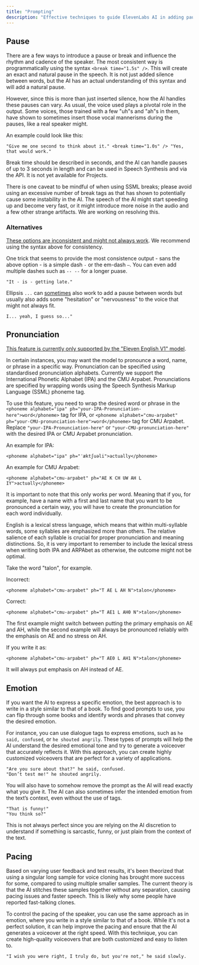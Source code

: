 ```yaml
---
title: "Prompting"
description: "Effective techniques to guide ElevenLabs AI in adding pauses, conveying emotions, and pacing the speech."
---
```



## Pause

There are a few ways to introduce a pause or break and influence the rhythm and cadence of the speaker. The most consistent way is programmatically using the syntax `<break time="1.5s" />`. This will create an exact and natural pause in the speech. It is not just added silence between words, but the AI has an actual understanding of this syntax and will add a natural pause.

However, since this is more than just inserted silence, how the AI handles these pauses can vary. As usual, the voice used plays a pivotal role in the output. Some voices, those trained with a few "uh"s and "ah"s in them, have shown to sometimes insert those vocal mannerisms during the pauses, like a real speaker might.

An example could look like this:

```
"Give me one second to think about it." <break time="1.0s" /> "Yes, that would work."
```

Break time should be described in seconds, and the AI can handle pauses of up to 3 seconds in length and can be used in Speech Synthesis and via the API. It is not yet available for Projects.

<Info>There is one caveat to be mindful of when using SSML breaks; please avoid using an excessive number of break tags as that has shown to potentially cause some instability in the AI. The speech of the AI might start speeding up and become very fast, or it might introduce more noise in the audio and a few other strange artifacts. We are working on resolving this.</Info>

### Alternatives

<u>These options are inconsistent and might not always work</u>. We recommend using the syntax above for consistency.

One trick that seems to provide the most consistence output - sans the above option - is a simple dash `-` or the em-dash `—`. You can even add multiple dashes such as `-- --` for a longer puase.

```
"It - is - getting late."
```

Ellipsis `...` can <u>sometimes</u> also work to add a pause between words but usually also adds some "hesitation" or "nervousness" to the voice that might not always fit.

```
I... yeah, I guess so..."
```


## Pronunciation 

<u>This feature is currently only supported by the "Eleven English V1" model</u>.

In certain instances, you may want the model to pronounce a word, name, or phrase in a specific way. Pronunciation can be specified using standardised pronunciation alphabets. Currently we support the International Phonetic Alphabet (IPA) and the CMU Arpabet. Pronunciations are specified by wrapping words using the Speech Synthesis Markup Language (SSML) phoneme tag.

To use this feature, you need to wrap the desired word or phrase in the `<phoneme alphabet="ipa" ph="your-IPA-Pronunciation-here">word</phoneme>` tag for IPA, or `<phoneme alphabet="cmu-arpabet" ph="your-CMU-pronunciation-here">word</phoneme>` tag for CMU Arpabet. Replace `"your-IPA-Pronunciation-here"` or `"your-CMU-pronunciation-here"` with the desired IPA or CMU Arpabet pronunciation.

An example for IPA:

```
<phoneme alphabet="ipa" ph="ˈæktʃuəli">actually</phoneme>
```

An example for CMU Arpabet:

```
<phoneme alphabet="cmu-arpabet" ph="AE K CH UW AH L IY">actually</phoneme>
```

It is important to note that this only works per word. Meaning that if you, for example, have a name with a first and last name that you want to be pronounced a certain way, you will have to create the pronunciation for each word individually.

English is a lexical stress language, which means that within multi-syllable words, some syllables are emphasized more than others. The relative salience of each syllable is crucial for proper pronunciation and meaning distinctions. So, it is very important to remember to include the lexical stress when writing both IPA and ARPAbet as otherwise, the outcome might not be optimal.

Take the word "talon", for example.

Incorrect:

```
<phoneme alphabet="cmu-arpabet" ph="T AE L AH N">talon</phoneme>
```

Correct:

```
<phoneme alphabet="cmu-arpabet" ph="T AE1 L AH0 N">talon</phoneme>
```

The first example might switch between putting the primary emphasis on AE and AH, while the second example will always be pronounced reliably with the emphasis on AE and no stress on AH.

If you write it as:

```
<phoneme alphabet="cmu-arpabet" ph="T AE0 L AH1 N">talon</phoneme>
```

It will always put emphasis on AH instead of AE.


## Emotion

If you want the AI to express a specific emotion, the best approach is to write in a style similar to that of a book. To find good prompts to use, you can flip through some books and identify words and phrases that convey the desired emotion.

For instance, you can use dialogue tags to express emotions, such as `he said, confused`, or `he shouted angrily`. These types of prompts will help the AI understand the desired emotional tone and try to generate a voiceover that accurately reflects it. With this approach, you can create highly customized voiceovers that are perfect for a variety of applications.

```
"Are you sure about that?" he said, confused.
"Don’t test me!" he shouted angrily.
```

You will also have to somehow remove the prompt as the AI will read exactly what you give it. The AI can also sometimes infer the intended emotion from the text’s context, even without the use of tags.

```
"That is funny!"
"You think so?"
```

This is not always perfect since you are relying on the AI discretion to understand if something is sarcastic, funny, or just plain from the context of the text.


## Pacing

Based on varying user feedback and test results, it's been theorized that using a singular long sample for voice cloning has brought more success for some, compared to using multiple smaller samples. The current theory is that the AI stitches these samples together without any separation, causing pacing issues and faster speech. This is likely why some people have reported fast-talking clones.

To control the pacing of the speaker, you can use the same approach as in emotion, where you write in a style similar to that of a book. While it's not a perfect solution, it can help improve the pacing and ensure that the AI generates a voiceover at the right speed. With this technique, you can create high-quality voiceovers that are both customized and easy to listen to.

```
"I wish you were right, I truly do, but you're not," he said slowly.
```

